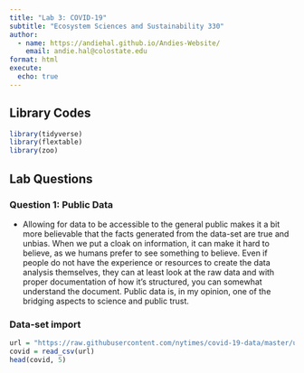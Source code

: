 ```yaml
---
title: "Lab 3: COVID-19"
subtitle: "Ecosystem Sciences and Sustainability 330"
author: 
  - name: https://andiehal.github.io/Andies-Website/
    email: andie.hal@colostate.edu
format: html
execute: 
  echo: true
---
```


## Library Codes

```r
library(tidyverse)
library(flextable)
library(zoo)
```

## Lab Questions

### Question 1: Public Data

-   Allowing for data to be accessible to the general public makes it a bit more believable that the facts generated from the data-set are true and unbias. When we put a cloak on information, it can make it hard to believe, as we humans prefer to see something to believe. Even if people do not have the experience or resources to create the data analysis themselves, they can at least look at the raw data and with proper documentation of how it's structured, you can somewhat understand the document. Public data is, in my opinion, one of the bridging aspects to science and public trust.

### Data-set import

```r
url = "https://raw.githubusercontent.com/nytimes/covid-19-data/master/us-counties.csv"
covid = read_csv(url)
head(covid, 5)
```

